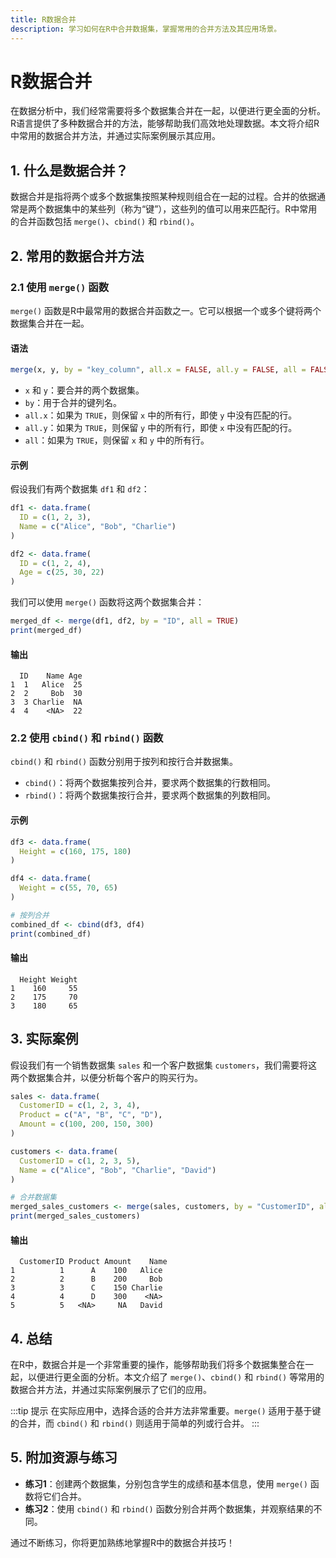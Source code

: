```yaml
---
title: R数据合并
description: 学习如何在R中合并数据集，掌握常用的合并方法及其应用场景。
---
```


# R数据合并

在数据分析中，我们经常需要将多个数据集合并在一起，以便进行更全面的分析。R语言提供了多种数据合并的方法，能够帮助我们高效地处理数据。本文将介绍R中常用的数据合并方法，并通过实际案例展示其应用。

## 1. 什么是数据合并？

数据合并是指将两个或多个数据集按照某种规则组合在一起的过程。合并的依据通常是两个数据集中的某些列（称为“键”），这些列的值可以用来匹配行。R中常用的合并函数包括 `merge()`、`cbind()` 和 `rbind()`。

## 2. 常用的数据合并方法

### 2.1 使用 `merge()` 函数

`merge()` 函数是R中最常用的数据合并函数之一。它可以根据一个或多个键将两个数据集合并在一起。

#### 语法
```r
merge(x, y, by = "key_column", all.x = FALSE, all.y = FALSE, all = FALSE)
```

- `x` 和 `y`：要合并的两个数据集。
- `by`：用于合并的键列名。
- `all.x`：如果为 `TRUE`，则保留 `x` 中的所有行，即使 `y` 中没有匹配的行。
- `all.y`：如果为 `TRUE`，则保留 `y` 中的所有行，即使 `x` 中没有匹配的行。
- `all`：如果为 `TRUE`，则保留 `x` 和 `y` 中的所有行。

#### 示例
假设我们有两个数据集 `df1` 和 `df2`：

```r
df1 <- data.frame(
  ID = c(1, 2, 3),
  Name = c("Alice", "Bob", "Charlie")
)

df2 <- data.frame(
  ID = c(1, 2, 4),
  Age = c(25, 30, 22)
)
```

我们可以使用 `merge()` 函数将这两个数据集合并：

```r
merged_df <- merge(df1, df2, by = "ID", all = TRUE)
print(merged_df)
```

#### 输出
```
  ID    Name Age
1  1   Alice  25
2  2     Bob  30
3  3 Charlie  NA
4  4    <NA>  22
```

### 2.2 使用 `cbind()` 和 `rbind()` 函数

`cbind()` 和 `rbind()` 函数分别用于按列和按行合并数据集。

- `cbind()`：将两个数据集按列合并，要求两个数据集的行数相同。
- `rbind()`：将两个数据集按行合并，要求两个数据集的列数相同。

#### 示例
```r
df3 <- data.frame(
  Height = c(160, 175, 180)
)

df4 <- data.frame(
  Weight = c(55, 70, 65)
)

# 按列合并
combined_df <- cbind(df3, df4)
print(combined_df)
```

#### 输出
```
  Height Weight
1    160     55
2    175     70
3    180     65
```

## 3. 实际案例

假设我们有一个销售数据集 `sales` 和一个客户数据集 `customers`，我们需要将这两个数据集合并，以便分析每个客户的购买行为。

```r
sales <- data.frame(
  CustomerID = c(1, 2, 3, 4),
  Product = c("A", "B", "C", "D"),
  Amount = c(100, 200, 150, 300)
)

customers <- data.frame(
  CustomerID = c(1, 2, 3, 5),
  Name = c("Alice", "Bob", "Charlie", "David")
)

# 合并数据集
merged_sales_customers <- merge(sales, customers, by = "CustomerID", all = TRUE)
print(merged_sales_customers)
```

#### 输出
```
  CustomerID Product Amount    Name
1          1      A    100   Alice
2          2      B    200     Bob
3          3      C    150 Charlie
4          4      D    300    <NA>
5          5   <NA>     NA   David
```

## 4. 总结

在R中，数据合并是一个非常重要的操作，能够帮助我们将多个数据集整合在一起，以便进行更全面的分析。本文介绍了 `merge()`、`cbind()` 和 `rbind()` 等常用的数据合并方法，并通过实际案例展示了它们的应用。

:::tip 提示
在实际应用中，选择合适的合并方法非常重要。`merge()` 适用于基于键的合并，而 `cbind()` 和 `rbind()` 则适用于简单的列或行合并。
:::

## 5. 附加资源与练习

- **练习1**：创建两个数据集，分别包含学生的成绩和基本信息，使用 `merge()` 函数将它们合并。
- **练习2**：使用 `cbind()` 和 `rbind()` 函数分别合并两个数据集，并观察结果的不同。

通过不断练习，你将更加熟练地掌握R中的数据合并技巧！